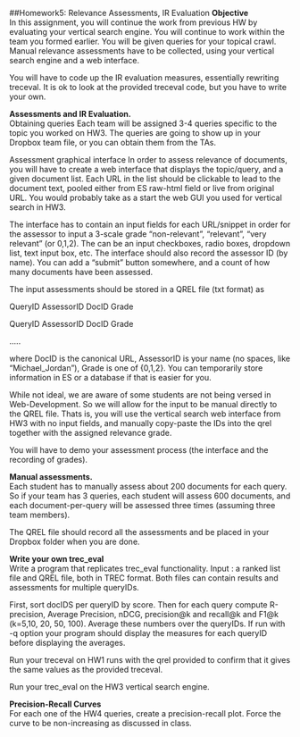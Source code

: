 ##Homework5: Relevance Assessments, IR Evaluation
__Objective__         
In this assignment, you will continue the work from previous HW by evaluating your vertical search engine. You will continue to work within the team you formed earlier.
You will be given queries for your topical crawl. Manual relevance assessments have to be collected, using your vertical search engine and a web interface.

You will have to code up the IR evaluation measures, essentially rewriting treceval. It is ok to look at the provided treceval code, but you have to write your own.


__Assessments and IR Evaluation.__       
Obtaining queries
Each team will be assigned 3-4 queries specific to the topic you worked on HW3. The queries are going to show up in your Dropbox team file, or you can obtain them from the TAs.

Assessment graphical interface
In order to assess relevance of documents, you will have to create a web interface that displays the topic/query, and a given document list. Each URL in the list should be clickable to lead to the document text, pooled either from ES raw-html field or live from original URL. You would probably take as a start the web GUI you used for vertical search in HW3.

The interface has to contain an input fields for each URL/snippet in order for the assessor to input a 3-scale grade “non-relevant”, “relevant”, “very relevant” (or 0,1,2). The can be an input checkboxes, radio boxes, dropdown list, text input box, etc. The interface should also record the assessor ID (by name). You can add a “submit” button somewhere, and a count of how many documents have been assessed.

The input assessments should be stored in a QREL file (txt format) as

QueryID AssessorID DocID Grade

QueryID AssessorID DocID Grade

…..

where DocID is the canonical URL, AssessorID is your name (no spaces, like "Michael_Jordan"), Grade is one of {0,1,2}. You can temporarily store information in ES or a database if that is easier for you.

While not ideal, we are aware of some students are not being versed in Web-Development. So we will allow for the input to be manual directly to the QREL file. Thats is, you will use the vertical search web interface from HW3 with no input fields, and manually copy-paste the IDs into the qrel together with the assigned relevance grade.

You will have to demo your assessment process (the interface and the recording of grades).

__Manual assessments.__      
Each student has to manually assess about 200 documents for each query. So if your team has 3 queries, each student will assess 600 documents, and each document-per-query will be assessed three times (assuming three team members).

The QREL file should record all the assessments and be placed in your Dropbox folder when you are done.

__Write your own trec_eval__      
Write a program that replicates trec_eval functionality. Input : a ranked list file and QREL file, both in TREC format. Both files can contain results and assessments for multiple queryIDs.

First, sort docIDS per queryID by score. Then for each query compute R-precision, Average Precision, nDCG, precision@k and recall@k and F1@k (k=5,10, 20, 50, 100). Average these numbers over the queryIDs. If run with -q option your program should display the measures for each queryID before displaying the averages.

Run your treceval on HW1 runs with the qrel provided to confirm that it gives the same values as the provided treceval.

Run your trec_eval on the HW3 vertical search engine.

__Precision-Recall Curves__      
For each one of the HW4 queries, create a precision-recall plot. Force the curve to be non-increasing as discussed in class.
